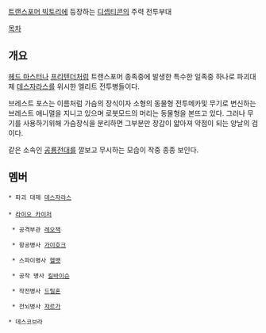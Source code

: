 [[트랜스포머 빅토리]]에 등장하는 [[디셉티콘]]의 주력 전투부대

[[목차]]

== 개요 ==

[[헤드 마스터]]나 [[프리텐더]]처럼 트랜스포머 종족중에 발생한 특수한 일족중 하나로 파괴대제 [[데스자라스]]를 위시한 엘리트 전투병들이다.

브레스트 포스는 이름처럼 가슴의 장식이자 소형의 동물형 전투메카및 무기로 변신하는 브레스트 애니멀을 지니고 있으며 로봇모드의 머리는 동물형을 본뜨고 있다. 그러나 무기를 사용하기위해 가슴장식을 분리하면 그부분만 장갑이 얇아져 약점이 되는 양날의 검이다.

같은 소속인 [[공룡전대]]를 깔보고 무시하는 모습이 작중 종종 보인다.


== 멤버 ==

 * 파괴 대제 [[데스자라스]]
 
 * [[라이오 카이저]]

  * 공격부관 [[레오잭]]

  * 항공병사 [[가이호크]]

  * 스파이병사 [[헬뱃]]

  * 공작 병사 [[킬바이슨]]

  * 작전병사 [[드릴혼]]

  * 전뇌병사 [[쟈르가]]

 * 데스코브라
